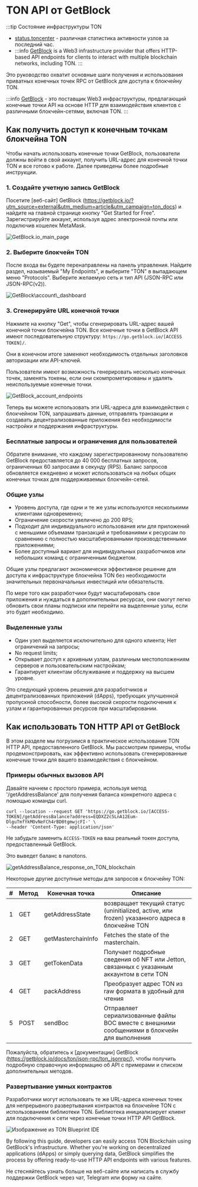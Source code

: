 
# TON API от GetBlock

:::tip Состояние инфраструктуры TON

- [status.toncenter](https://status.toncenter.com/) - различная статистика активности узлов за последний час.
- :::info
  [GetBlock](https://getblock.io/) is a Web3 infrastructure provider that offers HTTP-based API endpoints for clients to interact with multiple blockchain networks, including TON.
  :::

Это руководство охватит основные шаги получения и использования приватных конечных точек RPC от GetBlock для доступа к блокчейну TON.

:::info
[GetBlock](https://getblock.io/) - это поставщик Web3 инфраструктуры, предлагающий конечные точки API на основе HTTP для взаимодействия клиентов с различными блокчейн-сетями, включая TON.
:::

## Как получить доступ к конечным точкам блокчейна TON

Чтобы начать использовать конечные точки GetBlock, пользователи должны войти в свой аккаунт, получить URL-адрес для конечной точки TON и все готово к работе. Далее приведены более подробные инструкции.

### 1. Создайте учетную запись GetBlock

Посетите [веб-сайт] GetBlock (https://getblock.io/?utm_source=external&utm_medium=article&utm_campaign=ton_docs) и найдите на главной странице кнопку "Get Started for Free". Зарегистрируйте аккаунт, используя адрес электронной почты или подключив кошелек MetaMask.

![GetBlock.io\_main\_page](/img/docs/getblock-img/unnamed-2.png?=RAW)

### 2. Выберите блокчейн TON

После входа вы будете перенаправлены на панель управления. Найдите раздел, называемый "My Endpoints", и выберите "TON" в выпадающем меню "Protocols". Выберите желаемую сеть и тип API (JSON-RPC или JSON-RPC(v2)).

![GetBlock\account\\_dashboard](/img/docs/getblock-img/unnamed-4.png)

### 3. Сгенерируйте URL конечной точки

Нажмите на кнопку "Get", чтобы сгенерировать URL-адрес вашей конечной точки блокчейна TON. Все конечные точки в GetBlock API имеют последовательную структуру: `https://go.getblock.io/[ACCESS TOKEN]/`.

Они в конечном итоге заменяют необходимость отдельных заголовков авторизации или API-ключей.

Пользователи имеют возможность генерировать несколько конечных точек, заменять токены, если они скомпрометированы и удалять неиспользуемые конечные точки.

![GetBlock\_account\_endpoints](/img/docs/getblock-img/unnamed-3.png)

Теперь вы можете использовать эти URL-адреса для взаимодействия с блокчейном TON, запрашивать данные, отправлять транзакции и создавать децентрализованные приложения без необходимости настройки и поддержания инфраструктуры.

### Бесплатные запросы и ограничения для пользователей

Обратите внимание, что каждому зарегистрированному пользователю GetBlock предоставляется до 40 000 бесплатных запросов, ограниченных 60 запросами в секунду (RPS). Баланс запросов обновляется ежедневно и может использоваться на любых общих конечных точках для поддерживаемых блокчейн-сетей.

### Общие узлы

- Уровень доступа, где одни и те же узлы используются несколькими клиентами одновременно;
- Ограничение скорости увеличено до 200 RPS;
- Подходит для индивидуального использования или для приложений с меньшими объемами транзакций и требованиями к ресурсам по сравнению с полностью масштабированными производственными приложениями;
- Более доступный вариант для индивидуальных разработчиков или небольших команд с ограниченным бюджетом.

Общие узлы предлагают экономически эффективное решение для доступа к инфраструктуре блокчейна TON без необходимости значительных первоначальных инвестиций или обязательств.

По мере того как разработчики будут масштабировать свои приложения и нуждаться в дополнительных ресурсах, они смогут легко обновить свои планы подписки или перейти на выделенные узлы, если это будет необходимо.

### Выделенные узлы

- Один узел выделяется исключительно для одного клиента;
  Нет ограничений на запросы;
- No request limits;
- Открывает доступ к архивным узлам, различным местоположениям серверов и пользовательским настройкам;
- Гарантирует клиентам обслуживание и поддержку на высшем уровне.

Это следующий уровень решения для разработчиков и децентрализованных приложений (dApps), требующих улучшенной пропускной способности, более высокой скорости подключения к узлам и гарантированных ресурсов при масштабировании.

## Как использовать TON HTTP API от GetBlock

В этом разделе мы погрузимся в практическое использование TON HTTP API, предоставленного GetBlock. Мы рассмотрим примеры, чтобы продемонстрировать, как эффективно использовать сгенерированные конечные точки для вашего взаимодействия с блокчейном.

### Примеры обычных вызовов API

Давайте начнем с простого примера, используя метод '/getAddressBalance' для получения баланса конкретного адреса с помощью команды curl.

```
curl --location --request GET 'https://go.getblock.io/[ACCESS-TOKEN]/getAddressBalance?address=EQDXZ2c5LnA12Eum-DlguTmfYkMOvNeFCh4rBD0tgmwjcFI-' \    
--header 'Content-Type: application/json' 
```

Не забудьте заменить `ACCESS-TOKEN` на ваш реальный токен доступа, предоставленный GetBlock.

Это выведет баланс в nanotons.

![getAddressBalance\_response\_on\_TON\_blockchain](/img/docs/getblock-img/unnamed-2.png)

Некоторые другие доступные методы для запросов к блокчейну TON:

| #  | Метод  | Конечная точка           | Описание                                                                                                           |
| -- | ------ | ------------------------ | ------------------------------------------------------------------------------------------------------------------ |
| 1  | GET    | getAddressState          | возвращает текущий статус (uninitialized, active, или frozen) указанного адреса в блокчейне TON                    |
| 2  | GET    | getMasterchainInfo       | Fetches the state of the masterchain.                                                                              |
| 3  | GET    | getTokenData             | Получает подробные сведения об NFT или Jetton, связанных с указанным аккаунтом в сети TON                          |
| 4  | GET    | packAddress              | Преобразует адрес TON из raw формата в удобный для чтения                                                          |
| 5  | POST   | sendBoc                  | Отправляет сериализованные файлы BOC вместе с внешними сообщениями в блокчейн для выполнения                       |

Пожалуйста, обратитесь к [документации] GetBlock (https://getblock.io/docs/ton/json-rpc/ton_jsonrpc/), чтобы получить подробную справочную информацию об API с примерами и списком дополнительных методов.

### Развертывание умных контрактов

Разработчики могут использовать те же URL-адреса конечных точек для непрерывного развертывания контрактов на блокчейне TON с использованием библиотеки TON. Библиотека инициализирует клиент для подключения к сети через конечные точки HTTP API GetBlock.

![Изображение из TON Blueprint IDE](/img/docs/getblock-img/unnamed-6.png)

By following this guide, developers can easily access TON Blockchain using GetBlock's infrastructure. Whether you're working on decentralized applications (dApps) or simply querying data, GetBlock simplifies the process by offering ready-to-use HTTP API endpoints with various features.

Не стесняйтесь узнать больше на веб-сайте или написать в службу поддержки GetBlock через чат, Telegram или форму на сайте.

<Feedback />
